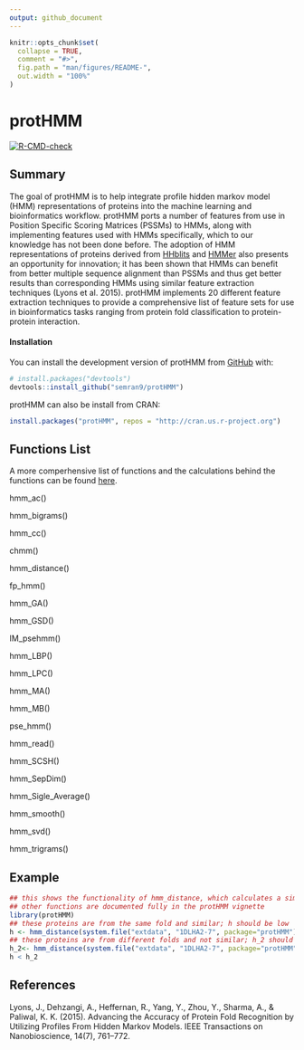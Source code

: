 ```yaml
---
output: github_document
---
```


<!-- README.md is generated from README.Rmd. Please edit that file -->

```r
knitr::opts_chunk$set(
  collapse = TRUE,
  comment = "#>",
  fig.path = "man/figures/README-",
  out.width = "100%"
)
```

# protHMM

<!-- badges: start -->
[![R-CMD-check](https://github.com/semran9/protHMM/actions/workflows/R-CMD-check.yaml/badge.svg)](https://github.com/semran9/protHMM/actions/workflows/R-CMD-check.yaml)
<!-- badges: end -->

## Summary

The goal of protHMM is to help integrate profile hidden markov model (HMM) representations of proteins into the machine learning and bioinformatics workflow. protHMM ports a number of features from use in Position Specific Scoring Matrices (PSSMs) to HMMs, along with implementing features used with HMMs specifically, which to our knowledge has not been done before. The adoption of HMM representations of proteins derived from [HHblits](https://doi.org/10.1038/nmeth.1818) and [HMMer](http://hmmer.org) also presents an opportunity for innovation; it has been shown that HMMs can benefit from better multiple sequence alignment than PSSMs and thus get better results than corresponding HMMs using similar feature extraction techniques (Lyons et al. 2015). protHMM implements 20 different feature extraction techniques to provide a comprehensive list of feature sets for use in bioinformatics tasks ranging from protein fold classification to protein-protein interaction.

#### Installation

You can install the development version of protHMM from [GitHub](https://github.com/) with:

``` r
# install.packages("devtools")
devtools::install_github("semran9/protHMM")
```

protHMM can also be install from CRAN:

```r
install.packages("protHMM", repos = "http://cran.us.r-project.org")
```


## Functions List

A more comperhensive list of functions and the calculations behind the functions can be found [here](https://semran9.github.io/protHMM/articles/protHMM.html).

hmm_ac()

hmm_bigrams()

hmm_cc()

chmm()

hmm_distance()

fp_hmm()

hmm_GA()

hmm_GSD()

IM_psehmm()

hmm_LBP()

hmm_LPC()

hmm_MA()

hmm_MB()

pse_hmm()

hmm_read()

hmm_SCSH()

hmm_SepDim()

hmm_Sigle_Average()

hmm_smooth()

hmm_svd()

hmm_trigrams()

## Example
```r
## this shows the functionality of hmm_distance, which calculates a similarity score between two proteins
## other functions are documented fully in the protHMM vignette
library(protHMM)
## these proteins are from the same fold and similar; h should be low
h <- hmm_distance(system.file("extdata", "1DLHA2-7", package="protHMM"), system.file("extdata", "1TEN-7", package="protHMM"))
## these proteins are from different folds and not similar; h_2 should be high
h_2<- hmm_distance(system.file("extdata", "1DLHA2-7", package="protHMM"), system.file("extdata", "1TAHA-23", package="protHMM"))
h < h_2
```

## References
 
Lyons, J., Dehzangi, A., Heffernan, R., Yang, Y., Zhou, Y., Sharma, A., & Paliwal, K. K. (2015). Advancing the Accuracy of Protein Fold Recognition by Utilizing Profiles From Hidden Markov Models. IEEE Transactions on Nanobioscience, 14(7), 761–772.
